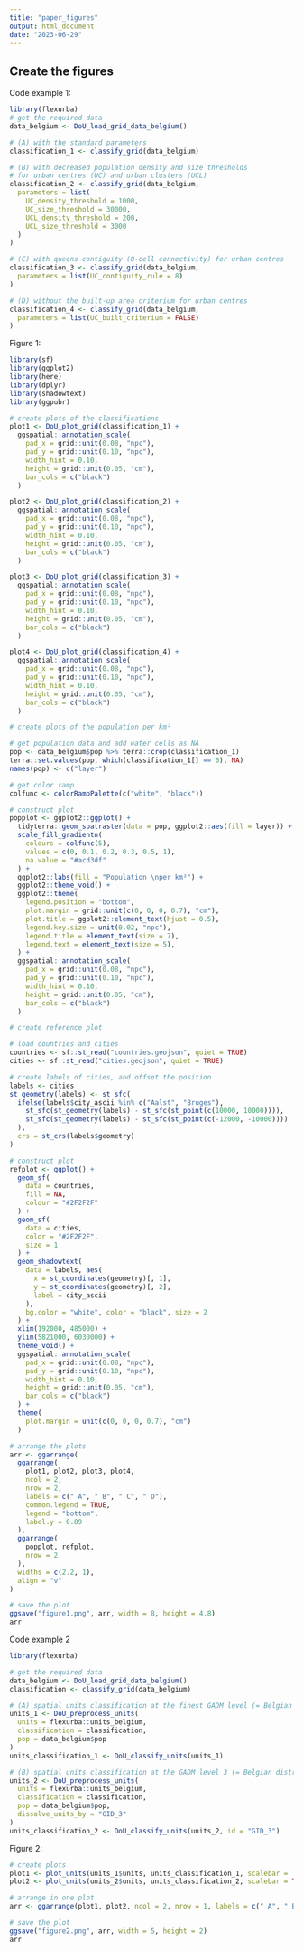 ```yaml
---
title: "paper_figures"
output: html_document
date: "2023-06-29"
---
```


## Create the figures

Code example 1:

```r
library(flexurba)
# get the required data
data_belgium <- DoU_load_grid_data_belgium()

# (A) with the standard parameters
classification_1 <- classify_grid(data_belgium)

# (B) with decreased population density and size thresholds
# for urban centres (UC) and urban clusters (UCL)
classification_2 <- classify_grid(data_belgium,
  parameters = list(
    UC_density_threshold = 1000,
    UC_size_threshold = 30000,
    UCL_density_threshold = 200,
    UCL_size_threshold = 3000
  )
)

# (C) with queens contiguity (8-cell connectivity) for urban centres
classification_3 <- classify_grid(data_belgium,
  parameters = list(UC_contiguity_rule = 8)
)

# (D) without the built-up area criterium for urban centres
classification_4 <- classify_grid(data_belgium,
  parameters = list(UC_built_criterium = FALSE)
)
```

Figure 1:

```r
library(sf)
library(ggplot2)
library(here)
library(dplyr)
library(shadowtext)
library(ggpubr)

# create plots of the classifications
plot1 <- DoU_plot_grid(classification_1) +
  ggspatial::annotation_scale(
    pad_x = grid::unit(0.08, "npc"),
    pad_y = grid::unit(0.10, "npc"),
    width_hint = 0.10,
    height = grid::unit(0.05, "cm"),
    bar_cols = c("black")
  )

plot2 <- DoU_plot_grid(classification_2) +
  ggspatial::annotation_scale(
    pad_x = grid::unit(0.08, "npc"),
    pad_y = grid::unit(0.10, "npc"),
    width_hint = 0.10,
    height = grid::unit(0.05, "cm"),
    bar_cols = c("black")
  )

plot3 <- DoU_plot_grid(classification_3) +
  ggspatial::annotation_scale(
    pad_x = grid::unit(0.08, "npc"),
    pad_y = grid::unit(0.10, "npc"),
    width_hint = 0.10,
    height = grid::unit(0.05, "cm"),
    bar_cols = c("black")
  )

plot4 <- DoU_plot_grid(classification_4) +
  ggspatial::annotation_scale(
    pad_x = grid::unit(0.08, "npc"),
    pad_y = grid::unit(0.10, "npc"),
    width_hint = 0.10,
    height = grid::unit(0.05, "cm"),
    bar_cols = c("black")
  )
```

```r
# create plots of the population per km²

# get population data and add water cells as NA
pop <- data_belgium$pop %>% terra::crop(classification_1)
terra::set.values(pop, which(classification_1[] == 0), NA)
names(pop) <- c("layer")

# get color ramp
colfunc <- colorRampPalette(c("white", "black"))

# construct plot
popplot <- ggplot2::ggplot() +
  tidyterra::geom_spatraster(data = pop, ggplot2::aes(fill = layer)) +
  scale_fill_gradientn(
    colours = colfunc(5),
    values = c(0, 0.1, 0.2, 0.3, 0.5, 1),
    na.value = "#acd3df"
  ) +
  ggplot2::labs(fill = "Population \nper km²") +
  ggplot2::theme_void() +
  ggplot2::theme(
    legend.position = "bottom",
    plot.margin = grid::unit(c(0, 0, 0, 0.7), "cm"),
    plot.title = ggplot2::element_text(hjust = 0.5),
    legend.key.size = unit(0.02, "npc"),
    legend.title = element_text(size = 7),
    legend.text = element_text(size = 5),
  ) +
  ggspatial::annotation_scale(
    pad_x = grid::unit(0.08, "npc"),
    pad_y = grid::unit(0.10, "npc"),
    width_hint = 0.10,
    height = grid::unit(0.05, "cm"),
    bar_cols = c("black")
  )
```

```r
# create reference plot

# load countries and cities
countries <- sf::st_read("countries.geojson", quiet = TRUE)
cities <- sf::st_read("cities.geojson", quiet = TRUE)

# create labels of cities, and offset the position
labels <- cities
st_geometry(labels) <- st_sfc(
  ifelse(labels$city_ascii %in% c("Aalst", "Bruges"),
    st_sfc(st_geometry(labels) - st_sfc(st_point(c(10000, 10000)))),
    st_sfc(st_geometry(labels) - st_sfc(st_point(c(-12000, -10000))))
  ),
  crs = st_crs(labels$geometry)
)

# construct plot
refplot <- ggplot() +
  geom_sf(
    data = countries,
    fill = NA,
    colour = "#2F2F2F"
  ) +
  geom_sf(
    data = cities,
    color = "#2F2F2F",
    size = 1
  ) +
  geom_shadowtext(
    data = labels, aes(
      x = st_coordinates(geometry)[, 1],
      y = st_coordinates(geometry)[, 2],
      label = city_ascii
    ),
    bg.color = "white", color = "black", size = 2
  ) +
  xlim(192000, 485000) +
  ylim(5821000, 6030000) +
  theme_void() +
  ggspatial::annotation_scale(
    pad_x = grid::unit(0.08, "npc"),
    pad_y = grid::unit(0.10, "npc"),
    width_hint = 0.10,
    height = grid::unit(0.05, "cm"),
    bar_cols = c("black")
  ) +
  theme(
    plot.margin = unit(c(0, 0, 0, 0.7), "cm")
  )
```

```r
# arrange the plots
arr <- ggarrange(
  ggarrange(
    plot1, plot2, plot3, plot4,
    ncol = 2,
    nrow = 2,
    labels = c(" A", " B", " C", " D"),
    common.legend = TRUE,
    legend = "bottom",
    label.y = 0.89
  ),
  ggarrange(
    popplot, refplot,
    nrow = 2
  ),
  widths = c(2.2, 1),
  align = "v"
)

# save the plot
ggsave("figure1.png", arr, width = 8, height = 4.8)
arr
```

Code example 2

```r
library(flexurba)

# get the required data
data_belgium <- DoU_load_grid_data_belgium()
classification <- classify_grid(data_belgium)

# (A) spatial units classification at the finest GADM level (= Belgian municipalities)
units_1 <- DoU_preprocess_units(
  units = flexurba::units_belgium,
  classification = classification,
  pop = data_belgium$pop
)
units_classification_1 <- DoU_classify_units(units_1)

# (B) spatial units classification at the GADM level 3 (= Belgian districts)
units_2 <- DoU_preprocess_units(
  units = flexurba::units_belgium,
  classification = classification,
  pop = data_belgium$pop,
  dissolve_units_by = "GID_3"
)
units_classification_2 <- DoU_classify_units(units_2, id = "GID_3")
```

Figure 2:

```r
# create plots
plot1 <- plot_units(units_1$units, units_classification_1, scalebar = TRUE)
plot2 <- plot_units(units_2$units, units_classification_2, scalebar = TRUE)

# arrange in one plot
arr <- ggarrange(plot1, plot2, ncol = 2, nrow = 1, labels = c(" A", " B"), common.legend = TRUE, legend = "bottom", label.y = 1)

# save the plot
ggsave("figure2.png", arr, width = 5, height = 2)
arr
```

